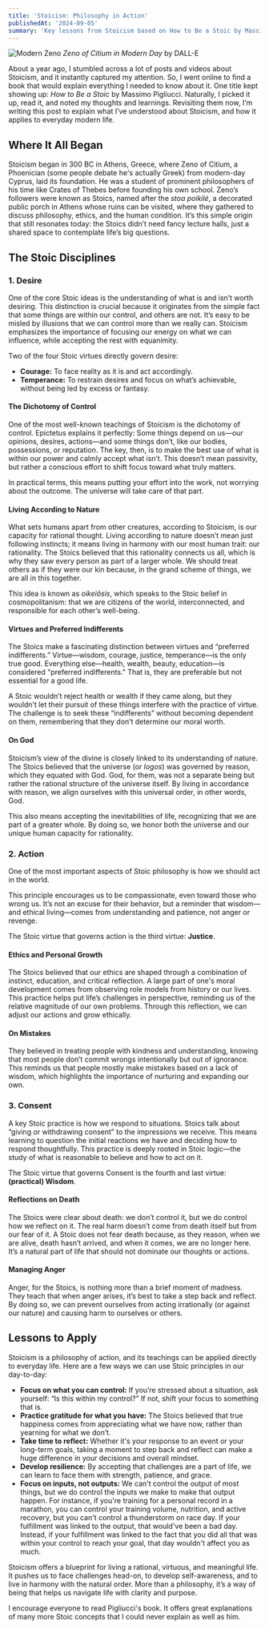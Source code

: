 ```yaml
---
title: 'Stoicism: Philosophy in Action'
publishedAt: '2024-09-05'
summary: 'Key lessons from Stoicism based on How to Be a Stoic by Massimo Pigliucci.'
---
```


![Modern Zeno](https://cdn.jsdelivr.net/gh/afbolivarg/portfolio/public/stoiscism.jpg)
_Zeno of Citium in Modern Day_ by DALL-E

About a year ago, I stumbled across a lot of posts and videos about Stoicism, and it instantly captured my attention. So, I went online to find a book that would explain everything I needed to know about it. One title kept showing up: _How to Be a Stoic_ by Massimo Pigliucci. Naturally, I picked it up, read it, and noted my thoughts and learnings. Revisiting them now, I’m writing this post to explain what I’ve understood about Stoicism, and how it applies to everyday modern life.

## Where It All Began

Stoicism began in 300 BC in Athens, Greece, where Zeno of Citium, a Phoenician (some people debate he's actually Greek) from modern-day Cyprus, laid its foundation. He was a student of prominent philosophers of his time like Crates of Thebes before founding his own school. Zeno’s followers were known as Stoics, named after the _stoa poikilé_, a decorated public porch in Athens whose ruins can be visited, where they gathered to discuss philosophy, ethics, and the human condition. It’s this simple origin that still resonates today: the Stoics didn’t need fancy lecture halls, just a shared space to contemplate life’s big questions.

## The Stoic Disciplines

### 1. Desire

One of the core Stoic ideas is the understanding of what is and isn’t worth desiring. This distinction is crucial because it originates from the simple fact that some things are within our control, and others are not. It’s easy to be misled by illusions that we can control more than we really can. Stoicism emphasizes the importance of focusing our energy on what we can influence, while accepting the rest with equanimity.

Two of the four Stoic virtues directly govern desire:

- **Courage:** To face reality as it is and act accordingly.
- **Temperance:** To restrain desires and focus on what’s achievable, without being led by excess or fantasy.

#### The Dichotomy of Control

One of the most well-known teachings of Stoicism is the dichotomy of control. Epictetus explains it perfectly: Some things depend on us—our opinions, desires, actions—and some things don’t, like our bodies, possessions, or reputation. The key, then, is to make the best use of what is within our power and calmly accept what isn’t. This doesn’t mean passivity, but rather a conscious effort to shift focus toward what truly matters.

In practical terms, this means putting your effort into the work, not worrying about the outcome. The universe will take care of that part.

#### Living According to Nature

What sets humans apart from other creatures, according to Stoicism, is our capacity for rational thought. Living according to nature doesn’t mean just following instincts; it means living in harmony with our most human trait: our rationality. The Stoics believed that this rationality connects us all, which is why they saw every person as part of a larger whole. We should treat others as if they were our kin because, in the grand scheme of things, we are all in this together.

This idea is known as _oikeiôsis_, which speaks to the Stoic belief in cosmopolitanism: that we are citizens of the world, interconnected, and responsible for each other’s well-being.

#### Virtues and Preferred Indifferents

The Stoics make a fascinating distinction between virtues and “preferred indifferents.” Virtue—wisdom, courage, justice, temperance—is the only true good. Everything else—health, wealth, beauty, education—is considered "preferred indifferents." That is, they are preferable but not essential for a good life.

A Stoic wouldn’t reject health or wealth if they came along, but they wouldn’t let their pursuit of these things interfere with the practice of virtue. The challenge is to seek these “indifferents” without becoming dependent on them, remembering that they don’t determine our moral worth.

#### On God

Stoicism’s view of the divine is closely linked to its understanding of nature. The Stoics believed that the universe (or _logos_) was governed by reason, which they equated with God. God, for them, was not a separate being but rather the rational structure of the universe itself. By living in accordance with reason, we align ourselves with this universal order, in other words, God.

This also means accepting the inevitabilities of life, recognizing that we are part of a greater whole. By doing so, we honor both the universe and our unique human capacity for rationality.

### 2. Action

One of the most important aspects of Stoic philosophy is how we should act in the world.

This principle encourages us to be compassionate, even toward those who wrong us. It’s not an excuse for their behavior, but a reminder that wisdom—and ethical living—comes from understanding and patience, not anger or revenge.

The Stoic virtue that governs action is the third virtue: **Justice**.

#### Ethics and Personal Growth

The Stoics believed that our ethics are shaped through a combination of instinct, education, and critical reflection. A large part of one's moral development comes from observing role models from history or our lives. This practice helps put life’s challenges in perspective, reminding us of the relative magnitude of our own problems. Through this reflection, we can adjust our actions and grow ethically.

#### On Mistakes

They believed in treating people with kindness and understanding, knowing that most people don’t commit wrongs intentionally but out of ignorance. This reminds us that people mostly make mistakes based on a lack of wisdom, which highlights the importance of nurturing and expanding our own.

### 3. Consent

A key Stoic practice is how we respond to situations. Stoics talk about “giving or withdrawing consent” to the impressions we receive. This means learning to question the initial reactions we have and deciding how to respond thoughtfully. This practice is deeply rooted in Stoic logic—the study of what is reasonable to believe and how to act on it.

The Stoic virtue that governs Consent is the fourth and last virtue: **(practical) Wisdom**.

#### Reflections on Death

The Stoics were clear about death: we don’t control it, but we do control how we reflect on it. The real harm doesn’t come from death itself but from our fear of it. A Stoic does not fear death because, as they reason, when we are alive, death hasn’t arrived, and when it comes, we are no longer here. It’s a natural part of life that should not dominate our thoughts or actions.

#### Managing Anger

Anger, for the Stoics, is nothing more than a brief moment of madness. They teach that when anger arises, it’s best to take a step back and reflect. By doing so, we can prevent ourselves from acting irrationally (or against our nature) and causing harm to ourselves or others.

## Lessons to Apply

Stoicism is a philosophy of action, and its teachings can be applied directly to everyday life. Here are a few ways we can use Stoic principles in our day-to-day:

- **Focus on what you can control:** If you’re stressed about a situation, ask yourself: “Is this within my control?” If not, shift your focus to something that is.
- **Practice gratitude for what you have:** The Stoics believed that true happiness comes from appreciating what we have now, rather than yearning for what we don’t.
- **Take time to reflect:** Whether it's your response to an event or your long-term goals, taking a moment to step back and reflect can make a huge difference in your decisions and overall mindset.
- **Develop resilience:** By accepting that challenges are a part of life, we can learn to face them with strength, patience, and grace.
- **Focus on inputs, not outputs:** We can't control the output of most things, but we do control the inputs we make to make that output happen. For instance, if you're training for a personal record in a marathon, you can control your training volume, nutrition, and active recovery, but you can't control a thunderstorm on race day. If your fulfillment was linked to the output, that would've been a bad day. Instead, if your fulfillment was linked to the fact that you did all that was within your control to reach your goal, that day wouldn't affect you as much.

Stoicism offers a blueprint for living a rational, virtuous, and meaningful life. It pushes us to face challenges head-on, to develop self-awareness, and to live in harmony with the natural order. More than a philosophy, it’s a way of being that helps us navigate life with clarity and purpose.

I encourage everyone to read Pigliucci's book. It offers great explanations of many more Stoic concepts that I could never explain as well as him.
